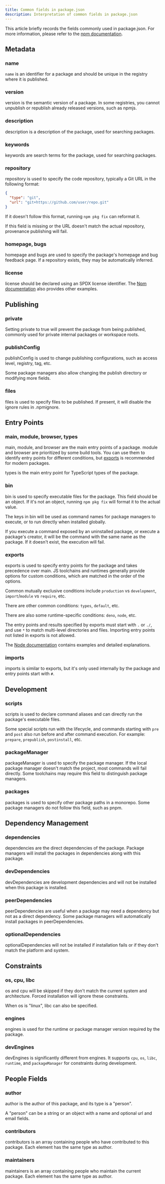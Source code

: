 ```yaml
---
title: Common fields in package.json
description: Interpretation of common fields in package.json
---
```


This article briefly records the fields commonly used in package.json. For more information, please refer to the [npm documentation](https://docs.npmjs.com/cli/configuring-npm/package-json).

## Metadata

### name

`name` is an identifier for a package and should be unique in the registry where it is published.

### version

version is the semantic version of a package. In some registries, you cannot unpublish or republish already released versions, such as npmjs.

### description

description is a description of the package, used for searching packages.

### keywords

keywords are search terms for the package, used for searching packages.

### repository

repository is used to specify the code repository, typically a Git URL in the following format:

```json
{
  "type": "git",
  "url": "git+https://github.com/user/repo.git"
}
```

If it doesn't follow this format, running `npm pkg fix` can reformat it.

If this field is missing or the URL doesn't match the actual repository, provenance publishing will fail.

### homepage, bugs

homepage and bugs are used to specify the package's homepage and bug feedback page. If a repository exists, they may be automatically inferred.

### license

license should be declared using an SPDX license identifier. The [Npm documentation](https://docs.npmjs.com/cli/v11/configuring-npm/package-json/#license) also provides other examples.

## Publishing

### private

Setting private to true will prevent the package from being published, commonly used for private internal packages or workspace roots.

### publishConfig

publishConfig is used to change publishing configurations, such as access level, registry, tag, etc.

Some package managers also allow changing the publish directory or modifying more fields.

### files

files is used to specify files to be published. If present, it will disable the ignore rules in .npmignore.

## Entry Points

### main, module, browser, types

main, module, and browser are the main entry points of a package. module and browser are prioritized by some build tools. You can use them to identify entry points for different conditions, but [exports](#exports) is recommended for modern packages.

types is the main entry point for TypeScript types of the package.

### bin

bin is used to specify executable files for the package. This field should be an object. If it's not an object, running `npm pkg fix` will format it to the actual value.

The keys in bin will be used as command names for package managers to execute, or to run directly when installed globally.

If you execute a command exposed by an uninstalled package, or execute a package's creator, it will be the command with the same name as the package. If it doesn't exist, the execution will fail.

### exports

exports is used to specify entry points for the package and takes precedence over main. JS toolchains and runtimes generally provide options for custom conditions, which are matched in the order of the options.

Common mutually exclusive conditions include `production` vs `development`, `import`/`module` vs `require`, etc.

There are other common conditions: `types`, `default`, etc.

There are also some runtime-specific conditions: `deno`, `node`, etc.

The entry points and results specified by exports must start with `.` or `./`, and use `*` to match multi-level directories and files. Importing entry points not listed in exports is not allowed.

The [Node documentation](https://nodejs.org/api/packages.html#package-entry-points) contains examples and detailed explanations.

### imports

imports is similar to exports, but it's only used internally by the package and entry points start with `#`.

## Development

### scripts

scripts is used to declare command aliases and can directly run the package's executable files.

Some special scripts run with the lifecycle, and commands starting with `pre` and `post` also run before and after command execution. For example: `prepare`, `prepublish`, `postinstall`, etc.

### packageManager

packageManager is used to specify the package manager. If the local package manager doesn't match the project, most commands will fail directly. Some toolchains may require this field to distinguish package managers.

### packages

packages is used to specify other package paths in a monorepo. Some package managers do not follow this field, such as pnpm.

## Dependency Management

### dependencies

dependencies are the direct dependencies of the package. Package managers will install the packages in dependencies along with this package.

### devDependencies

devDependencies are development dependencies and will not be installed when this package is installed.

### peerDependencies

peerDependencies are useful when a package may need a dependency but not as a direct dependency. Some package managers will automatically install packages in peerDependencies.

### optionalDependencies

optionalDependencies will not be installed if installation fails or if they don't match the platform and system.

## Constraints

### os, cpu, libc

os and cpu will be skipped if they don't match the current system and architecture. Forced installation will ignore these constraints.

When os is "linux", libc can also be specified.

### engines

engines is used for the runtime or package manager version required by the package.

### devEngines

devEngines is significantly different from engines. It supports `cpu`, `os`, `libc`, `runtime`, and `packageManager` for constraints during development.

## People Fields

### author

author is the author of this package, and its type is a "person".

A "person" can be a string or an object with a name and optional url and email fields.

### contributors

contributors is an array containing people who have contributed to this package. Each element has the same type as author.

### maintainers

maintainers is an array containing people who maintain the current package. Each element has the same type as author.
